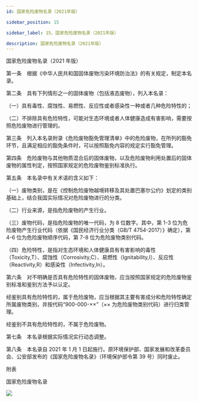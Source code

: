 ```yaml
---
id: 国家危险废物名录（2021年版）

sidebar_position: 15

sidebar_label: 15、国家危险废物名录（2021年版）

description: 国家危险废物名录（2021年版）
---
```


国家危险废物名录（2021 年版）

第一条　根据《中华人民共和国固体废物污染环境防治法》的有关规定，制定本名录。

第二条　具有下列情形之一的固体废物（包括液态废物），列入本名录：

（一）具有毒性、腐蚀性、易燃性、反应性或者感染性一种或者几种危险特性的；

（二）不排除具有危险特性，可能对生态环境或者人体健康造成有害影响，需要按照危险废物进行管理的。

第三条　列入本名录附录《危险废物豁免管理清单》中的危险废物，在所列的豁免环节，且满足相应的豁免条件时，可以按照豁免内容的规定实行豁免管理。

第四条　危险废物与其他物质混合后的固体废物，以及危险废物利用处置后的固体废物的属性判定，按照国家规定的危险废物鉴别标准执行。

第五条　本名录中有关术语的含义如下：

（一）废物类别，是在《控制危险废物越境转移及其处置巴塞尔公约》划定的类别基础上，结合我国实际情况对危险废物进行的分类。

（二）行业来源，是指危险废物的产生行业。

（三）废物代码，是指危险废物的唯一代码，为 8 位数字。其中，第 1-3 位为危险废物产生行业代码（依据《国民经济行业分类（GB/T 4754-2017）》确定），第 4-6 位为危险废物顺序代码，第 7-8 位为危险废物类别代码。

（四）危险特性，是指对生态环境和人体健康具有有害影响的毒性（Toxicity,T）、腐蚀性（Corrosivity,C）、易燃性（Ignitability,I）、反应性（Reactivity,R）和感染性（Infectivity,In）。

第六条　对不明确是否具有危险特性的固体废物，应当按照国家规定的危险废物鉴别标准和鉴别方法予以认定。

经鉴别具有危险特性的，属于危险废物，应当根据其主要有害成分和危险特性确定所属废物类别，并按代码“900-000-××”（×× 为危险废物类别代码）进行归类管理。

经鉴别不具有危险特性的，不属于危险废物。

第七条　本名录根据实际情况实行动态调整。

第八条　本名录自 2021 年 1 月 1 日起施行。原环境保护部、国家发展和改革委员会、公安部发布的《国家危险废物名录》（环境保护部令第 39 号）同时废止。

附表

国家危险废物名录

![](/images/国家危险废物名录.jpeg)
